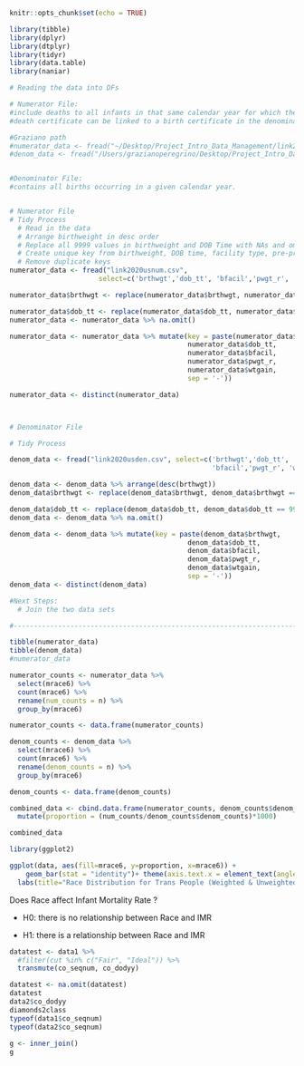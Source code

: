 ```r
knitr::opts_chunk$set(echo = TRUE)
```

```r
library(tibble)
library(dplyr)
library(dtplyr)
library(tidyr)
library(data.table)
library(naniar)

# Reading the data into DFs 

# Numerator File: 
#include deaths to all infants in that same calendar year for which the 
#death certificate can be linked to a birth certificate in the denominator file.

#Graziano path
#numerator_data <- fread("~/Desktop/Project_Intro_Data_Management/link2020usnum.csv", select=c('mrace6'))
#denom_data <- fread("/Users/grazianoperegrino/Desktop/Project_Intro_Data_Management/link2020usden.csv", select=c('mrace6'))


#Denominator File: 
#contains all births occurring in a given calendar year.


# Numerator File
# Tidy Process
  # Read in the data
  # Arrange birthweight in desc order
  # Replace all 9999 values in birthweight and DOB Time with NAs and omit
  # Create unique key from birthweight, DOB time, facility type, pre-pregnancy     weight, weight gain 
  # Remove duplicate keys 
numerator_data <- fread("link2020usnum.csv", 
                      select=c('brthwgt','dob_tt', 'bfacil','pwgt_r', 'wtgain')) %>% arrange(desc(brthwgt)) 

numerator_data$brthwgt <- replace(numerator_data$brthwgt, numerator_data$brthwgt == 9999, NA)

numerator_data$dob_tt <- replace(numerator_data$dob_tt, numerator_data$dob_tt == 9999, NA)
numerator_data <- numerator_data %>% na.omit()

numerator_data <- numerator_data %>% mutate(key = paste(numerator_data$brthwgt,
                                            numerator_data$dob_tt,
                                            numerator_data$bfacil,
                                            numerator_data$pwgt_r,
                                            numerator_data$wtgain,
                                            sep = '-'))

numerator_data <- distinct(numerator_data)



# Denominator File

# Tidy Process

denom_data <- fread("link2020usden.csv", select=c('brthwgt','dob_tt',
                                                  'bfacil','pwgt_r', 'wtgain'))

denom_data <- denom_data %>% arrange(desc(brthwgt)) 
denom_data$brthwgt <- replace(denom_data$brthwgt, denom_data$brthwgt == 9999, NA)

denom_data$dob_tt <- replace(denom_data$dob_tt, denom_data$dob_tt == 9999, NA) 
denom_data <- denom_data %>% na.omit()

denom_data <- denom_data %>% mutate(key = paste(denom_data$brthwgt,
                                            denom_data$dob_tt,
                                            denom_data$bfacil,
                                            denom_data$pwgt_r,
                                            denom_data$wtgain,
                                            sep = '-'))
denom_data <- distinct(denom_data)

#Next Steps: 
  # Join the two data sets 

#---------------------------------------------------------------------------#

tibble(numerator_data)
tibble(denom_data)
#numerator_data

numerator_counts <- numerator_data %>%
  select(mrace6) %>%
  count(mrace6) %>%
  rename(num_counts = n) %>%
  group_by(mrace6)

numerator_counts <- data.frame(numerator_counts)

denom_counts <- denom_data %>%
  select(mrace6) %>%
  count(mrace6) %>%
  rename(denom_counts = n) %>%
  group_by(mrace6)

denom_counts <- data.frame(denom_counts)

combined_data <- cbind.data.frame(numerator_counts, denom_counts$denom_counts)%>%
  mutate(proportion = (num_counts/denom_counts$denom_counts)*1000)

combined_data
```



```r
library(ggplot2)

ggplot(data, aes(fill=mrace6, y=proportion, x=mrace6)) + 
    geom_bar(stat = "identity")+ theme(axis.text.x = element_text(angle = 45, vjust = 1, hjust=1)) +
  labs(title="Race Distribution for Trans People (Weighted & Unweighted)")

```

Does Race affect Infant Mortality Rate ?

- H0: there is no relationship between Race and IMR

- H1: there is a relationship between Race and IMR

```r
datatest <- data1 %>%
  #filter(cut %in% c("Fair", "Ideal")) %>%
  transmute(co_seqnum, co_dodyy)

datatest <- na.omit(datatest)
datatest
data2$co_dodyy
diamonds2class
typeof(data1$co_seqnum)
typeof(data2$co_seqnum)
              
g <- inner_join()
g
```

